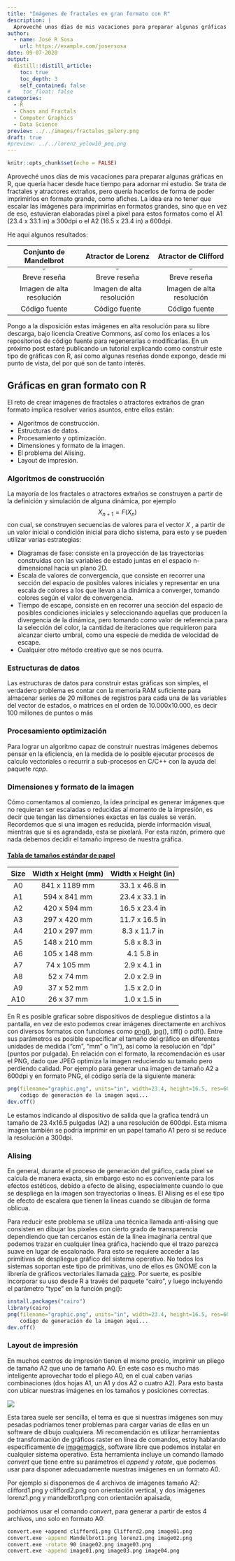 ```yaml
---
title: "Imágenes de fractales en gran formato con R"
description: |
  Aproveché unos días de mis vacaciones para preparar algunas gráficas en R, que quería hacer desde hace tiempo para adornar mi estudio. Se trata de fractales y atractores extraños, pero quería hacerlos de forma de poder imprimirlos en formato grande, como afiches.
author:
  - name: José R Sosa
    url: https://example.com/josersosa
date: 09-07-2020
output:
  distill::distill_article:
    toc: true
    toc_depth: 3
    self_contained: false
#    toc_float: false
categories:
  - R
  - Chaos and Fractals
  - Computer Graphics
  - Data Science
preview: ../../images/fractales_galery.png
draft: true
#preview: ../../lorenz_yelow10_peq.png
---
```


```r
knitr::opts_chunk$set(echo = FALSE)
```

Aproveché unos días de mis vacaciones para preparar algunas gráficas en R, que quería hacer desde hace tiempo para adornar mi estudio. Se trata de fractales y atractores extraños, pero quería hacerlos de forma de poder imprimirlos en formato grande, como afiches. La idea era no tener que escalar las imágenes para imprimirlas en formatos grandes, sino que en vez de eso, estuvieran elaboradas pixel a pixel para estos formatos como el A1 (23.4 x 33.1 in) a 300dpi o el A2 (16.5 x 23.4 in) a 600dpi.

He aquí algunos resultados:

|                    Conjunto de Mandelbrot                    |                      Atractor de Lorenz                      |                     Atractor de Clifford                     |
| :----------------------------------------------------------: | :----------------------------------------------------------: | :----------------------------------------------------------: |
| <img src="../../images/Mandelbrot02_peq.png" style="zoom:33%;" /> | <img src="../../images/lorenz_yelow11 - 20mm_peq.png" style="zoom:33%;" /> | <img src="../../images/Clifford_mix3d05_peq.png" style="zoom: 33%;" /> |
|                         Breve reseña                         |                         Breve reseña                         |                         Breve reseña                         |
|                  Imagen de alta resolución                   |                  Imagen de alta resolución                   |                  Imagen de alta resolución                   |
|                        Código fuente                         |                        Código fuente                         |                        Código fuente                         |

Pongo a la disposición estas imágenes en alta resolución para su libre descarga, bajo licencia Creative Commons, así como los enlaces a los repositorios de código fuente para regenerarlas o modificarlas. En un próximo post estaré publicando un tutorial explicando como construir este tipo de gráficas con R, así como algunas reseñas donde expongo, desde mi punto de vista, del por qué son de tanto interés.



## Gráficas en gran formato con R

El reto de crear imágenes de fractales o atractores extraños de gran formato implica resolver varios asuntos, entre ellos están:

- Algoritmos de construcción.
- Estructuras de datos.
- Procesamiento y optimización. 
- Dimensiones y formato de la imagen.
- El problema del Alising.
- Layout de impresión.

### Algoritmos de construcción

La mayoría de los fractales o atractores extraños se construyen a partir de la definición y simulación de alguna dinámica, por ejemplo
$$
X_{n+1}=F(X_n)
$$
 con cual, se construyen secuencias de valores para el vector _X_ , a partir de un valor inicial o condición inicial para dicho sistema, para esto y se pueden utilizar varias estrategias:

- Diagramas de fase: consiste en la proyección de las trayectorias construidas con las variables de estado juntas en el espacio n-dimensional hacia un plano 2D. 
- Escala de valores de convergencia, que consiste en recorrer una sección del espacio de posibles valores iniciales y representar en una escala de colores a los que llevan a la dinámica a converger, tomando colores según el valor de convergencia.
- Tiempo de escape, consiste en en recorrer una sección del espacio de posibles condiciones iniciales y seleccionando aquellas que producen la divergencia de la dinámica, pero tomando como valor de referencia para la selección del color, la cantidad de iteraciones que requirieron para alcanzar cierto umbral, como una especie de medida de velocidad de escape.
- Cualquier otro método creativo que se nos ocurra.   

### Estructuras de datos

Las estructuras de datos para construir estas gráficas son simples, el verdadero problema es contar con la memoria RAM suficiente para almacenar series de 20 millones de registros para cada una de las variables del vector de estados, o matrices en el orden de 10.000x10.000, es decir 100 millones de puntos o más 

### Procesamiento optimización

Para lograr un algoritmo capaz de construir nuestras imágenes debemos pensar en la eficiencia, en la medida de lo posible ejecutar procesos de calculo vectoriales o recurrir a sub-procesos en C/C++ con la ayuda del paquete _rcpp_.

### Dimensiones y formato de la imagen

Cómo comentamos al comienzo, la idea principal es generar imágenes que no requieran ser escaladas o reducidas al momento de la impresión, es decir que tengan las dimensiones exactas en las cuales se verán. Recordemos que si una imagen es reducida, pierde información visual, mientras que si es agrandada, esta se pixelará. Por esta razón, primero que nada debemos decidir el tamaño impreso de nuestra gráfica. 

#### [Tabla de tamaños estándar de papel](https://www.officexpress.co.uk/paper-guide/)

| **Size** | **Width x Height (mm)** | **Width x Height (in)** |
| :------: | :---------------------: | :---------------------: |
|    A0    |      841 x 1189 mm      |     33.1 x 46.8 in      |
|    A1    |      594 x 841 mm       |     23.4 x 33.1 in      |
|    A2    |      420 x 594 mm       |     16.5 x 23.4 in      |
|    A3    |      297 x 420 mm       |     11.7 x 16.5 in      |
|    A4    |      210 x 297 mm       |      8.3 x 11.7 in      |
|    A5    |      148 x 210 mm       |      5.8 x 8.3 in       |
|    A6    |      105 x 148 mm       |       4.1 5.8 in        |
|    A7    |       74 x 105 mm       |      2.9 x 4.1 in       |
|    A8    |       52 x 74 mm        |      2.0 x 2.9 in       |
|    A9    |       37 x 52 mm        |      1.5 x 2.0 in       |
|   A10    |       26 x 37 mm        |      1.0 x 1.5 in       |

En R es posible graficar sobre dispositivos de despliegue distintos a la pantalla, en vez de esto podemos crear imágenes directamente en archivos con diversos formatos con funciones como [png()](https://www.rdocumentation.org/packages/grDevices/versions/3.4.1/topics/png), jpg(), tiff() o pdf(). Entre sus parámetros es posible especificar el tamaño del gráfico en diferentes unidades de medida ("cm", "mm" o "in"), así como la resolución en "dpi" (puntos por pulgada). En relación con el formato, la recomendación es usar el PNG, dado que JPEG optimiza la imagen reduciendo su tamaño pero perdiendo calidad. Por ejemplo para generar una imagen de tamaño A2 a 600dpi y en formato PNG, el código sería de la siguiente manera:



```R
png(filename="graphic.png", units="in", width=23.4, height=16.5, res=600)
	codigo de generación de la imagen aqui...
dev.off()
```

Le estamos indicando al dispositivo de salida que la grafica tendrá un tamaño de 23.4x16.5 pulgadas (A2) a una resolución de 600dpi. Esta misma imagen también se podría imprimir en un papel tamaño A1 pero si se reduce la resolución a 300dpi.

### Alising

En general, durante el proceso de generación del gráfico, cada pixel se calcula de manera exacta, sin embargo esto no es conveniente para los efectos estéticos, debido a efecto de alising, especialmente cuando lo que se despliega en la imagen son trayectorias o líneas. El Alising es el ese tipo de efecto de escalera que tienen la líneas cuando se dibujan de forma oblicua. 

Para reducir este problema se utiliza una técnica llamada anti-alising que consisten en dibujar los pixeles con cierto grado de transparencia dependiendo que tan cercanos están de la línea imaginaria central que podemos trazar en cualquier línea gráfica, haciendo que el trazo parezca suave en lugar de escalonado. Para esto se requiere acceder a las primitivas de despliegue gráfico del sistema operativo. No todos los sistemas soportan este tipo de primitivas, uno de ellos es GNOME con la librería de gráficos vectoriales llamada [cairo](https://en.wikipedia.org/wiki/Cairo_(graphics)). Por suerte, es posible incorporar su uso desde R a través del paquete "cairo", y luego incluyendo el parámetro "type" en la función png(): 


```R
install.packages("cairo")
library(cairo)
png(filename="graphic.png", units="in", width=23.4, height=16.5, res=600, type="cairo-png")
	codigo de generación de la imagen aqui...
dev.off()
```



### Layout de impresión

En muchos centros de impresión tienen el mismo precio, imprimir un pliego de tamaño A2 que uno de tamaño A0. En este caso es mucho más inteligente aprovechar todo el pliego A0, en el cual caben varias combinaciones (dos hojas A1, un A1 y dos A2 o cuatro A2). Para esto basta con ubicar nuestras imágenes en los tamaños y posiciones correctas.

![](../../images/a0-paper-sizes.jpg)

Esta tarea suele ser sencilla, el tema es que si nuestras imágenes son muy pesadas podríamos tener problemas para cargar varias de ellas en un software de dibujo cualquiera. Mi recomendación es utilizar herramientas de transformación de gráficos raster en línea de comandos, estoy hablando específicamente de [imagemagick ](https://imagemagick.org/index.php), software libre que podemos instalar en cualquier sistema operativo. Esta herramienta incluye un comando llamado _convert_ que tiene entre su parámetros el _append_ y _rotate_, que podemos usar para disponer adecuadamente nuestras imágenes en un formato A0.

Por ejemplo si disponemos de 4 archivos de imágenes tamaño A2: clifford1.png y clifford2.png con orientación vertical, y dos imágenes lorenz1.png y mandelbrot1.png con orientación apaisada, 



podríamos usar el comando _convert_, para generar a partir de estos 4 archivos, uno solo en formato A0:

```bash
convert.exe +append clifford1.png Clifford2.png image01.png
convert.exe -append Mandelbrot1.png lorenz1.png image02.png
convert.exe -rotate 90 image02.png image03.png
convert.exe -append image01.png image03.png image04.png
```



